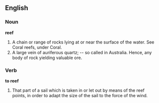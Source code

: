 ==English==

===Noun===

'''reef'''

#A chain or range of rocks lying at or near the surface of the water. See Coral reefs, under Coral.
#A large vein of auriferous quartz; -- so called in Australia. Hence, any body of rock yielding valuable ore.

===Verb===

'''to reef'''

#That part of a sail which is taken in or let out by means of the reef points, in order to adapt the size of the sail to the force of the wind.